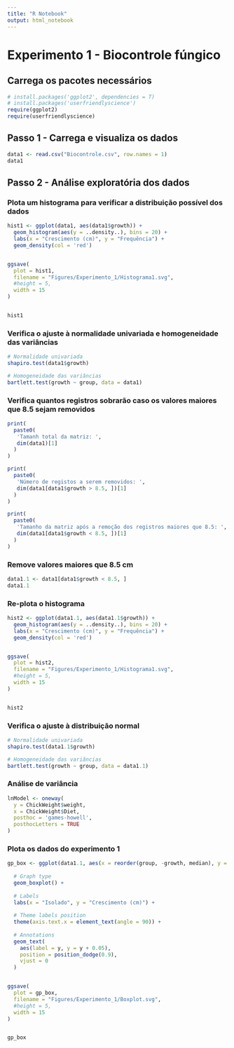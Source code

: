 ```yaml
---
title: "R Notebook"
output: html_notebook
---
```


# Experimento 1 - Biocontrole fúngico


## Carrega os pacotes necessários
```r
# install.packages('ggplot2', dependencies = T)
# install.packages('userfriendlyscience')
require(ggplot2)
require(userfriendlyscience)
```



## Passo 1 - Carrega e visualiza os dados
```r
data1 <- read.csv("Biocontrole.csv", row.names = 1)
data1
```


## Passo 2 - Análise exploratória dos dados


### Plota um histograma para verificar a distribuição possível dos dados
```r
hist1 <- ggplot(data1, aes(data1$growth)) +
  geom_histogram(aes(y = ..density..), bins = 20) +
  labs(x = "Crescimento (cm)", y = "Frequência") +
  geom_density(col = 'red')


ggsave(
  plot = hist1,
  filename = "Figures/Experimento_1/Histograma1.svg",
  #height = 5,
  width = 15
)


hist1
```


### Verifica o ajuste à normalidade univariada e homogeneidade das variâncias
```r
# Normalidade univariada
shapiro.test(data1$growth)

# Homogeneidade das variâncias
bartlett.test(growth ~ group, data = data1)
```


### Verifica quantos registros sobrarão caso os valores maiores que 8.5 sejam removidos
```r

print(
  paste0(
   'Tamanh total da matriz: ',
   dim(data1)[1] 
  )
)

print(
  paste0(
   'Número de registos a serem removidos: ',
   dim(data1[data1$growth > 8.5, ])[1] 
  )
)

print(
  paste0(
   'Tamanho da matriz após a remoção dos registros maiores que 8.5: ',
   dim(data1[data1$growth < 8.5, ])[1] 
  )
)

```


### Remove valores maiores que 8.5 cm
```r
data1.1 <- data1[data1$growth < 8.5, ]
data1.1
```


### Re-plota o histograma
```r
hist2 <- ggplot(data1.1, aes(data1.1$growth)) +
  geom_histogram(aes(y = ..density..), bins = 20) +
  labs(x = "Crescimento (cm)", y = "Frequência") +
  geom_density(col = 'red')


ggsave(
  plot = hist2,
  filename = "Figures/Experimento_1/Histograma1.svg",
  #height = 5,
  width = 15
)


hist2
```


### Verifica o ajuste à distribuição normal
```r
# Normalidade univariada
shapiro.test(data1.1$growth)

# Homogeneidade das variâncias
bartlett.test(growth ~ group, data = data1.1)
```


### Análise de variância
```r
lnModel <- oneway(
  y = ChickWeight$weight,
  x = ChickWeight$Diet,
  posthoc = 'games-howell',
  posthocLetters = TRUE
)
```


### Plota os dados do experimento 1
```r
gp_box <- ggplot(data1.1, aes(x = reorder(group, -growth, median), y = growth)) +
  
  # Graph type
  geom_boxplot() +
  
  # Labels
  labs(x = "Isolado", y = "Crescimento (cm)") +
  
  # Theme labels position
  theme(axis.text.x = element_text(angle = 90)) +
  
  # Annotations
  geom_text(
    aes(label = y, y = y + 0.05),
    position = position_dodge(0.9),
    vjust = 0
  )


ggsave(
  plot = gp_box,
  filename = "Figures/Experimento_1/Boxplot.svg",
  #height = 5,
  width = 15
)


gp_box
```


